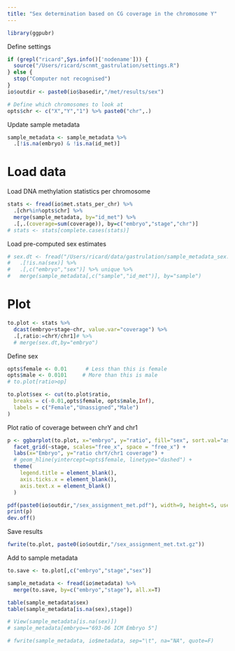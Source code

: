 ```yaml
---
title: "Sex determination based on CG coverage in the chromosome Y"
---
```


```r
library(ggpubr)
```

Define settings
```r
if (grepl("ricard",Sys.info()['nodename'])) {
  source("/Users/ricard/scnmt_gastrulation/settings.R")
} else {
  stop("Computer not recognised")
}
io$outdir <- paste0(io$basedir,"/met/results/sex")

# Define which chromosomes to look at
opts$chr <- c("X","Y","1") %>% paste0("chr",.)
```

Update sample metadata
```r
sample_metadata <- sample_metadata %>% 
  .[!is.na(embryo) & !is.na(id_met)]
```

# Load data

Load DNA methylation statistics per chromosome
```r
stats <- fread(io$met.stats_per_chr) %>%
  .[chr%in%opts$chr] %>%
  merge(sample_metadata, by="id_met") %>%
  .[,.(coverage=sum(coverage)), by=c("embryo","stage","chr")]
# stats <- stats[complete.cases(stats)]
```

Load pre-computed sex estimates

```r
# sex.dt <- fread("/Users/ricard/data/gastrulation/sample_metadata_sex.txt") %>%
#   .[!is.na(sex)] %>%
#   .[,c("embryo","sex")] %>% unique %>%
#   merge(sample_metadata[,c("sample","id_met")], by="sample")
```


# Plot

```r
to.plot <- stats %>% 
  dcast(embryo+stage~chr, value.var="coverage") %>%
  .[,ratio:=chrY/chr1]# %>%
  # merge(sex.dt,by="embryo")
```

Define sex
```r
opts$female <- 0.01      # Less than this is female
opts$male <- 0.0101     # More than this is male
# to.plot[ratio>op]

to.plot$sex <- cut(to.plot$ratio, 
  breaks = c(-0.01,opts$female, opts$male,Inf),
  labels = c("Female","Unassigned","Male")
)
```


Plot ratio of coverage between chrY and chr1
```r
p <- ggbarplot(to.plot, x="embryo", y="ratio", fill="sex", sort.val="asc") +
  facet_grid(~stage, scales="free_x", space = "free_x") +
  labs(x="Embryo", y="ratio chrY/chr1 coverage") +
  # geom_hline(yintercept=opts$female, linetype="dashed") +
  theme(
    legend.title = element_blank(),
    axis.ticks.x = element_blank(),
    axis.text.x = element_blank()
  )

pdf(paste0(io$outdir,"/sex_assignment_met.pdf"), width=9, height=5, useDingbats = F)
print(p)
dev.off()
```

Save results
```r
fwrite(to.plot, paste0(io$outdir,"/sex_assignment_met.txt.gz"))
```

Add to sample metadata
```r
to.save <- to.plot[,c("embryo","stage","sex")]

sample_metadata <- fread(io$metadata) %>% 
  merge(to.save, by=c("embryo","stage"), all.x=T)

table(sample_metadata$sex)
table(sample_metadata[is.na(sex),stage])

# View(sample_metadata[is.na(sex)])
# sample_metadata[embryo=="693-D6 ICM Embryo 5"]
```

```r
# fwrite(sample_metadata, io$metadata, sep="\t", na="NA", quote=F)
```

